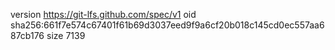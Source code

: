 version https://git-lfs.github.com/spec/v1
oid sha256:661f7e574c67401f61b69d3037eed9f9a6cf20b018c145cd0ec557aa687cb176
size 7139
